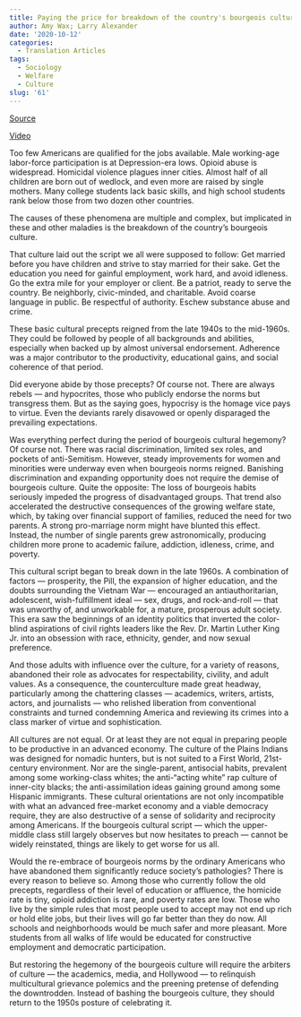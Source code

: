 ```yaml
---
title: Paying the price for breakdown of the country's bourgeois culture
author: Amy Wax; Larry Alexander
date: '2020-10-12'
categories:
  - Translation Articles
tags:
  - Sociology
  - Welfare
  - Culture
slug: '61'
---
```



[Source](https://www.inquirer.com/philly/opinion/commentary/paying-the-price-for-breakdown-of-the-countrys-bourgeois-culture-20170809.html)

[Video](https://youtu.be/vXZ-s5ASHnw)

Too few Americans are qualified for the jobs available. Male working-age labor-force participation is at Depression-era lows. Opioid abuse is widespread. Homicidal violence plagues inner cities. Almost half of all children are born out of wedlock, and even more are raised by single mothers. Many college students lack basic skills, and high school students rank below those from two dozen other countries.

The causes of these phenomena are multiple and complex, but implicated in these and other maladies is the breakdown of the country's bourgeois culture.

That culture laid out the script we all were supposed to follow: Get married before you have children and strive to stay married for their sake. Get the education you need for gainful employment, work hard, and avoid idleness. Go the extra mile for your employer or client. Be a patriot, ready to serve the country. Be neighborly, civic-minded, and charitable. Avoid coarse language in public. Be respectful of authority. Eschew substance abuse and crime.

These basic cultural precepts reigned from the late 1940s to the mid-1960s. They could be followed by people of all backgrounds and abilities, especially when backed up by almost universal endorsement. Adherence was a major contributor to the productivity, educational gains, and social coherence of that period.

Did everyone abide by those precepts? Of course not. There are always rebels — and hypocrites, those who publicly endorse the norms but transgress them. But as the saying goes, hypocrisy is the homage vice pays to virtue. Even the deviants rarely disavowed or openly disparaged the prevailing expectations.

Was everything perfect during the period of bourgeois cultural hegemony? Of course not. There was racial discrimination, limited sex roles, and pockets of anti-Semitism. However, steady improvements for women and minorities were underway even when bourgeois norms reigned. Banishing discrimination and expanding opportunity does not require the demise of bourgeois culture. Quite the opposite: The loss of bourgeois habits seriously impeded the progress of disadvantaged groups. That trend also accelerated the destructive consequences of the growing welfare state, which, by taking over financial support of families, reduced the need for two parents. A strong pro-marriage norm might have blunted this effect. Instead, the number of single parents grew astronomically, producing children more prone to academic failure, addiction, idleness, crime, and poverty.

This cultural script began to break down in the late 1960s. A combination of factors — prosperity, the Pill, the expansion of higher education, and the doubts surrounding the Vietnam War — encouraged an antiauthoritarian, adolescent, wish-fulfillment ideal — sex, drugs, and rock-and-roll — that was unworthy of, and unworkable for, a mature, prosperous adult society. This era saw the beginnings of an identity politics that inverted the color-blind aspirations of civil rights leaders like the Rev. Dr. Martin Luther King Jr. into an obsession with race, ethnicity, gender, and now sexual preference.

And those adults with influence over the culture, for a variety of reasons, abandoned their role as advocates for respectability, civility, and adult values. As a consequence, the counterculture made great headway, particularly among the chattering classes — academics, writers, artists, actors, and journalists — who relished liberation from conventional constraints and turned condemning America and reviewing its crimes into a class marker of virtue and sophistication.

All cultures are not equal. Or at least they are not equal in preparing people to be productive in an advanced economy. The culture of the Plains Indians was designed for nomadic hunters, but is not suited to a First World, 21st-century environment. Nor are the single-parent, antisocial habits, prevalent among some working-class whites; the anti-"acting white" rap culture of inner-city blacks; the anti-assimilation ideas gaining ground among some Hispanic immigrants. These cultural orientations are not only incompatible with what an advanced free-market economy and a viable democracy require, they are also destructive of a sense of solidarity and reciprocity among Americans. If the bourgeois cultural script — which the upper-middle class still largely observes but now hesitates to preach — cannot be widely reinstated, things are likely to get worse for us all.

Would the re-embrace of bourgeois norms by the ordinary Americans who have abandoned them significantly reduce society's pathologies? There is every reason to believe so. Among those who currently follow the old precepts, regardless of their level of education or affluence, the homicide rate is tiny, opioid addiction is rare, and poverty rates are low. Those who live by the simple rules that most people used to accept may not end up rich or hold elite jobs, but their lives will go far better than they do now. All schools and neighborhoods would be much safer and more pleasant. More students from all walks of life would be educated for constructive employment and democratic participation.

But restoring the hegemony of the bourgeois culture will require the arbiters of culture — the academics, media, and Hollywood — to relinquish multicultural grievance polemics and the preening pretense of defending the downtrodden. Instead of bashing the bourgeois culture, they should return to the 1950s posture of celebrating it.